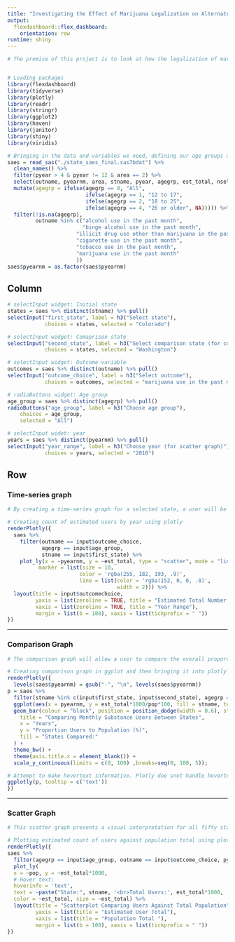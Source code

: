```yaml
---
title: "Investigating the Effect of Marijuana Legalization on Alternate Substance Use" 
output: 
  flexdashboard::flex_dashboard:
    orientation: row
runtime: shiny
---
```


```r
# The premise of this project is to look at how the legalization of marijuana has affected the use of other substances, such as illicit drugs, alcohol and cigarettes. The dataset being utilized comes from The National Survey on Drug Use and Health (NSDUH), which measures the prevalence and correlates of drug use in the United States both quarterly and annually. Furthermore, to investigate potential differences in states that have legalized marijuana from the period prior to legalization and after, through time-series graphs. Another important comparison to make would be between states that have legalized marijuana and those that haven't to better understand any potential changes in substance use due to legalization.


# Loading packages 
library(flexdashboard)
library(tidyverse)
library(plotly)
library(readr)
library(stringr)
library(ggplot2)
library(haven)
library(janitor)
library(shiny)
library(viridis)

# Bringing in the data and variables we need, defining our age groups and outcome variables.   
saes = read_sas("./state_saes_final.sas7bdat") %>%
  clean_names() %>% 
  filter(pyear > 4 & pyear != 12 & area == 2) %>% 
  select(outname, pyearnm, area, stname, pyear, agegrp, est_total, nsel, ncomp, pop) %>% 
  mutate(agegrp = ifelse(agegrp == 0, "All",
                         ifelse(agegrp == 1, "12 to 17",
                         ifelse(agegrp == 2, "18 to 25",
                         ifelse(agegrp == 4, "26 or older", NA))))) %>% 
  filter(!is.na(agegrp),
         outname %in% c("alcohol use in the past month", 
                        "binge alcohol use in the past month",
                      "illicit drug use other than marijuana in the past month",
                      "cigarette use in the past month",
                      "tobacco use in the past month",
                      "marijuana use in the past month"
                      )) 
saes$pyearnm = as.factor(saes$pyearnm)
```

Column {.sidebar}
-----------------------------------------------------------------------

```r
# selectInput widget: Initial state
states = saes %>% distinct(stname) %>% pull()
selectInput("first_state", label = h3("Select state"),
            choices = states, selected = "Colorado")

# selectInput widget: Comaprison state
selectInput("second_state", label = h3("Select comparison state (for comparison graph)"),
            choices = states, selected = "Washington")

# selectInput widget: Outcome variable 
outcomes = saes %>% distinct(outname) %>% pull()
selectInput("outcome_choice", label = h3("Select outcome"),
            choices = outcomes, selected = "marijuana use in the past month")

# radioButtons widget: Age group
age_group = saes %>% distinct(agegrp) %>% pull()
radioButtons("age_group", label = h3("Choose age group"),
    choices = age_group, 
    selected = "All")

# selectInput widet: year
years = saes %>% distinct(pyearnm) %>% pull()
selectInput("year_range", label = h3("Choose year (for scatter graph)"), 
            choices = years, selected = "2010")

```

Row {.tabset .tabset-fade}
-----------------------------------------------------------------------

### Time-series graph

```r
# By creating a time-series graph for a selected state, a user will be able to visualize the overall trend for a specific substance across the ten year time period. Users can view this across various age groups or for all age groups combined to view potential differences by age and by state.

# Creating count of estimated users by year using plotly
renderPlotly({
  saes %>% 
    filter(outname == input$outcome_choice,
           agegrp == input$age_group,
           stname == input$first_state) %>% 
    plot_ly(x = ~pyearnm, y = ~est_total, type = "scatter", mode = "lines+markers", hoverinfo = 'text', text = ~paste("Year:", pyearnm, '<br>', "Total count:", est_total),
          marker = list(size = 10,
                       color = 'rgba(255, 182, 193, .9)',
                       line = list(color = 'rgba(152, 0, 0, .8)',
                                   width = 2))) %>%
  layout(title = input$outcomechoice,
         yaxis = list(zeroline = TRUE, title = "Estimated Total Number of Users (in thousands)"),
         xaxis = list(zeroline = TRUE, title = "Year Range"),
         margin = list(b = 100), xaxis = list(tickprefix = " "))
})
```

-----------------------------------------------------------------------

### Comparison Graph

```r
# The comparison graph will allow a user to compare the overall proportion of substance users in a state for a specific substance by year and also to view overall trends across the time period. Users can view this across various age groups or for all age groups combined to view potential differences by age and by state. The graph will also allow users to look at one state solely without a comparison.   

# Creating comparison graph in ggplot and then bringing it into plotly using ggplotly
renderPlotly({
  levels(saes$pyearnm) = gsub("-", "\n", levels(saes$pyearnm))
p = saes %>%
  filter(stname %in% c(input$first_state, input$second_state), agegrp == input$age_group, outname == input$outcome_choice) %>%
  ggplot(aes(x = pyearnm, y = est_total*1000/pop*100, fill = stname, text = paste('State:', stname, '</br></br>Year:', substring(pyearnm,1,4), '</br>Proportion Users:', round(est_total*1000/pop*100,2), "%"))) +
  geom_bar(colour = "black", position = position_dodge(width = 0.6), stat = "identity") + labs(
    title = "Comparing Monthly Substance Users Between States",
    x = "Years",
    y = "Proportion Users to Population (%)",
    fill = "States Compared:"
  ) + 
  theme_bw() +
  theme(axis.title.x = element_blank()) +
  scale_y_continuous(limits = c(0, 100) ,breaks=seq(0, 100, 5));

# Attempt to make hovertext informative. Plotly doe snot handle hovertext well when creating the graph from ggplot
ggplotly(p, tooltip = c('text'))
})

```

-----------------------------------------------------------------------

### Scatter Graph

```r
# This scatter graph presents a visual interpretation for all fifty states and the estimated total population that uses a specific substance relative to the total population for the given year selected. States with greater populations will be located farther on the right side of the graph and substances with greater estimated users will be located higher on the graph. This should provide users with a method of comparing states to one another relative to their population size.   

# Plotting estimated count of users against population total using plotly
renderPlotly({
saes %>%
  filter(agegrp == input$age_group, outname == input$outcome_choice, pyearnm == input$year_range) %>%
  plot_ly(
  x = ~pop, y = ~est_total*1000,
  # Hover text:
  hoverinfo = 'text',
  text = ~paste("State:", stname, '<br>Total Users:', est_total*1000, '<br>Population:', pop),
  color = ~est_total, size = ~est_total) %>%
  layout(title = "Scatterplot Comparing Users Against Total Population",
         yaxis = list(title = "Estimated User Total"),
         xaxis = list(title = "Population Total "),
         margin = list(b = 100), xaxis = list(tickprefix = " "))
})
```



